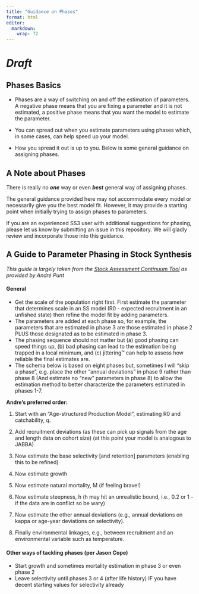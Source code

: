 ```yaml
---
title: "Guidance on Phases"
format: html
editor: 
  markdown: 
    wrap: 72
---
```


# *Draft*

## Phases Basics

-   Phases are a way of switching on and off the estimation of
    parameters. A negative phase means that you are fixing a parameter
    and it is not estimated, a positive phase means that you want the
    model to estimate the parameter.

-   You can spread out when you estimate parameters using phases which,
    in some cases, can help speed up your model.

-   How you spread it out is up to you. Below is some general guidance
    on assigning phases.

## A Note about Phases

There is really no ***one*** way or even ***best*** general way of
assigning phases.

The general guidance provided here may not accommodate every model or
necessarily give you the best model fit. However, it may provide a
starting point when initially trying to assign phases to parameters.

If you are an experienced SS3 user with additional suggestions for
phasing, please let us know by submitting an issue in this repository.
We will gladly review and incorporate those into this guidance.

## A Guide to Parameter Phasing in Stock Synthesis

*This guide is largely taken from the [Stock Assessment Continuum
Tool](https://github.com/shcaba/SS-DL-tool) as provided by André Punt*

#### General

-   Get the scale of the population right first. First estimate the
    parameter that determines scale in an SS model (R0 - expected
    recruitment in an unfished state) then refine the model fit by
    adding parameters.
-   The parameters are added at each phase so, for example, the
    parameters that are estimated in phase 3 are those estimated in
    phase 2 PLUS those designated as to be estimated in phase 3.
-   The phasing sequence should not matter but (a) good phasing can
    speed things up, (b) bad phasing can lead to the estimation being
    trapped in a local minimum, and (c) jittering™ can help to assess
    how reliable the final estimates are.
-   The schema below is based on eight phases but, sometimes I will
    "skip a phase", e.g. place the other "annual deviations" in phase 9
    rather than phase 8 (And estimate no "new" parameters in phase 8) to
    allow the estimation method to better characterize the parameters
    estimated in phases 1-7.

**Andre's preferred order:**

1.  Start with an "Age-structured Production Model", estimating R0 and
    catchability, q.

2.  Add recruitment deviations (as these can pick up signals from the
    age and length data on cohort size) (at this point your model is
    analogous to JABBA)

3.  Now estimate the base selectivity \[and retention\] parameters
    (enabling this to be refined)

4.  Now estimate growth

5.  Now estimate natural mortality, M (if feeling brave!)

6.  Now estimate steepness, h (h may hit an unrealistic bound, i.e., 0.2
    or 1 - if the data are in conflict so be wary)

7.  Now estimate the other annual deviations (e.g., annual deviations on
    kappa or age-year deviations on selectivity).

8.  Finally environmental linkages, e.g., between recruitment and an
    environmental variable such as temperature.

#### Other ways of tackling phases (per Jason Cope)

-   Start growth and sometimes mortality estimation in phase 3 or even
    phase 2
-   Leave selectivity until phases 3 or 4 (after life history) IF you
    have decent starting values for selectivity already
